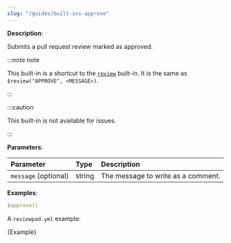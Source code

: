 ```yaml
---
slug: "/guides/built-ins-approve"
---
```



**Description**:

Submits a pull request review marked as approved.

:::note note

This built-in is a shortcut to the [`review`](./built-ins#review) built-in.
It is the same as `$review("APPROVE", <MESSAGE>)`.

:::

:::caution

This built-in is not available for issues.

:::

**Parameters**:

| Parameter            | Type    | Description                        |
| :------------------- | :------ | :--------------------------------- |
| `message` (optional) | string  | The message to write as a comment. |

**Examples**:

```yml
$approve()
```

A `reviewpad.yml` example:

<CodeBlock language="yml" title="reviewpad.yml">{Example}</CodeBlock>
